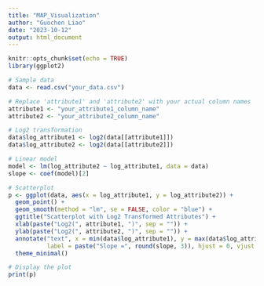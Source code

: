 ```yaml
---
title: "MAP_Visualization"
author: "Guochen Liao"
date: "2023-10-12"
output: html_document
---
```


```r
knitr::opts_chunk$set(echo = TRUE)
library(ggplot2)
```

```R

# Sample data
data <- read.csv("your_data.csv")

# Replace 'attribute1' and 'attribute2' with your actual column names
attribute1 <- "your_attribute1_column_name"
attribute2 <- "your_attribute2_column_name"

# Log2 transformation
data$log_attribute1 <- log2(data[[attribute1]])
data$log_attribute2 <- log2(data[[attribute2]])

# Linear model
model <- lm(log_attribute2 ~ log_attribute1, data = data)
slope <- coef(model)[2]

# Scatterplot
p <- ggplot(data, aes(x = log_attribute1, y = log_attribute2)) +
  geom_point() +
  geom_smooth(method = "lm", se = FALSE, color = "blue") +
  ggtitle("Scatterplot with Log2 Transformed Attributes") +
  xlab(paste("Log2(", attribute1, ")", sep = "")) +
  ylab(paste("Log2(", attribute2, ")", sep = "")) +
  annotate("text", x = min(data$log_attribute1), y = max(data$log_attribute2), 
           label = paste("Slope =", round(slope, 3)), hjust = 0, vjust = 1) +
  theme_minimal()

# Display the plot
print(p)


```
